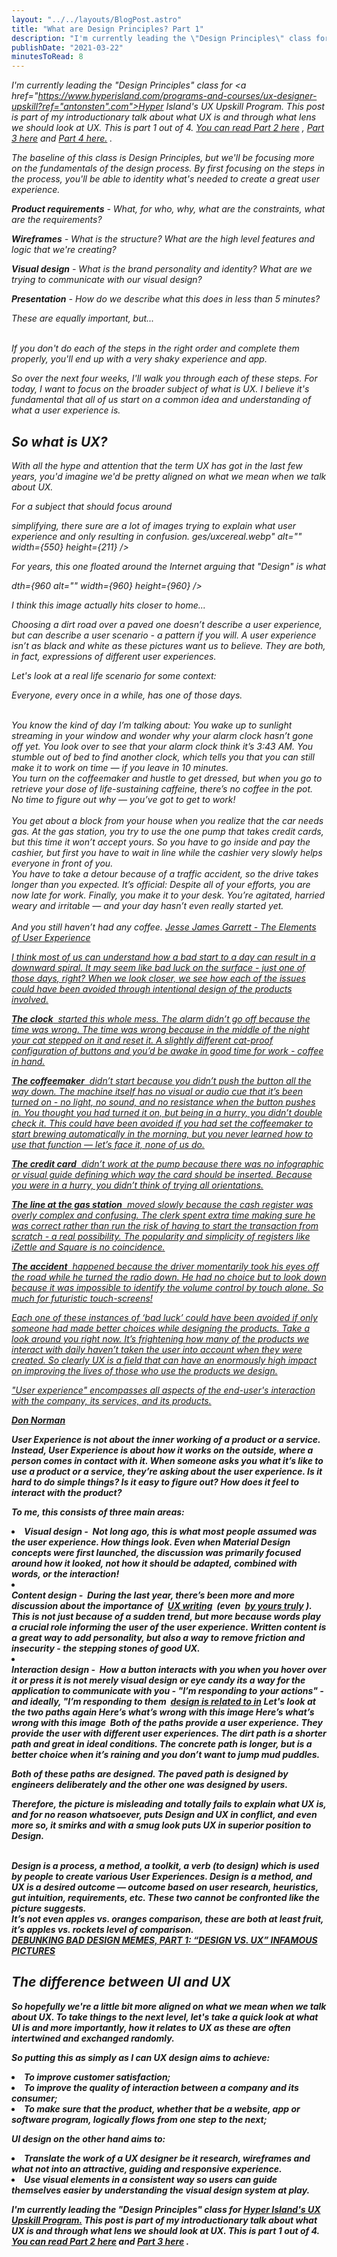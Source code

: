 ```yaml
---
layout: "../../layouts/BlogPost.astro"
title: "What are Design Principles? Part 1"
description: "I'm currently leading the \"Design Principles\" class for Hyper Island's UX Upskill Program. This post is part of my introductionary talk about what UX is and through what lens we should look at UX. This is part 1 out of 4. You can read Part 2 here, Part 3 here and Part 4 here..\n\n\nThe baseline of this class is Design Principles, but we'll be focusing more on the fundamentals of the design process. By first focusing on the steps in the process, you'll be able to identity what's needed to create a g"
publishDate: "2021-03-22"
minutesToRead: 8
---
```


<em>I'm currently leading the "Design Principles" class for 
<a href="https://www.hyperisland.com/programs-and-courses/ux-designer-upskill?ref="antonsten".com">Hyper Island's UX Upskill Program.</a>
 This post is part of my introductionary talk about what UX is and through what lens we should look at UX. This is part 1 out of 4. 
<a href="https://www.antonsten.com/design-principles-part2/">You can read Part 2 here</a>
 , 
<a href="https://www.antonsten.com/design-principles-part3/">Part 3 here</a>
 and 
<a href="https://www.antonsten.com/design-principles-part4/">Part 4 here.</a>
 . 
<p>The baseline of this class is Design Principles, but we'll be focusing more on the fundamentals of the design process. By first focusing on the steps in the process, you'll be able to identity what's needed to create a great user experience.</p>
<MDXImage src="/images/process1.webp" alt="ts needed to create a great user experience - Process" width={904} height={664} />
<strong>Product requirements</strong>
 - What, for who, why, what are the constraints, what are the requirements?</p>
<strong>Wireframes</strong>
 - What is the structure? What are the high level features and logic that we're creating?</p>
<strong>Visual design</strong>
 - What is the brand personality and identity? What are we trying to communicate with our visual design?</p>
<strong>Presentation</strong>
 - How do we describe what this does in less than 5 minutes?</p>
<p>These are equally important, but... </p>
<br> If you don't do each of the steps in the right order and complete them properly, you'll end up with a very shaky experience and app.</p>
<p>So over the next four weeks, I'll walk you through each of these steps. For today, I want to focus on the broader subject of what is UX. I believe it's fundamental that all of us start on a common idea and understanding of what a user experience is.</p>
<h2 id="so-what-is-ux">So what is UX?</h>
</h2>
<p>With all the hype and attention that the term UX has got in the last few years, you'd imagine we'd be pretty aligned on what we mean when we talk about UX.</p>
<p>For a subject that should focus around </p>
<em>simplifying,</em>
 there sure are a lot of images trying to explain what user experience and only resulting in confusion. 
<M<MDXImage src="/images/uxcereal.webp" alt="user experience and only resulting in confusion - Uxcereal" width={550} height={211} />ges/uxcereal.webp" alt="" width={550} height={211} />
<p>For years, this one floated around the Internet arguing that "Design" is what </p>
<MDXImage src="/images/uxpath.webp" alt="around the Internet arguing that Design is... - Uxpath" width={960} height={960} />dth={960</MDXImage>
<MDXImage src="/images/uxpath.webp" alt="s - Uxpath" width={960} height={960} /> alt="" width={960} height={960} />
</p>
<p>I think this image actually hits closer to home...</p>
<p>Choosing a dirt road over a paved one doesn’t describe a user experience, but can describe a user scenario - a pattern if you will. A user experience isn’t as black and white as these pictures want us to believe. They are both, in fact, expressions of different user experiences.</p>
<p>Let's look at a real life scenario for some context:</p>
<div class="blockquote">
</div>
<div>
<p>Everyone, every once in a while, has one of those days. </p>
<br> You know the kind of day I’m talking about: You wake up to sunlight streaming in your window and wonder why your alarm clock hasn’t gone off yet. You look over to see that your alarm clock think it’s 3:43 AM. You stumble out of bed to find another clock, which tells you that you can still make it to work on time — if you leave in 10 minutes. 
<br> You turn on the coffeemaker and hustle to get dressed, but when you go to retrieve your dose of life-sustaining caffeine, there’s no coffee in the pot. No time to figure out why — you’ve got to get to work! </br>
<br> You get about a block from your house when you realize that the car needs gas. At the gas station, you try to use the one pump that takes credit cards, but this time it won’t accept yours. So you have to go inside and pay the cashier, but first you have to wait in line while the cashier very slowly helps everyone in front of you. 
<br> You have to take a detour because of a traffic accident, so the drive takes longer than you expected. It’s official: Despite all of your efforts, you are now late for work. Finally, you make it to your desk. You’re agitated, harried weary and irritable — and your day hasn’t even really started yet. </br>
<br> And you still haven’t had any coffee. 
<strong>
</strong>
<a href="http://www.jjg.net/elements/?ref="antonsten".com">Jesse James Garrett - The Elements of User Experience </div>
<p>I think most of us can understand how a bad start to a day can result in a downward spiral. It may seem like bad luck on the surface - just one of those days, right? When we look closer, we see how each of the issues could have been avoided through intentional design of the products involved.</p>
<strong>The clock</strong>
 &nbsp;started this whole mess. The alarm didn’t go off because the time was wrong. The time was wrong because in the middle of the night your cat stepped on it and reset it. A slightly different cat-proof configuration of buttons and you’d be awake in good time for work - coffee in hand.</p>
<strong>The coffeemaker</strong>
 &nbsp;didn’t start because you didn’t push the button all the way down. The machine itself has no visual or audio cue that it’s been turned on - no light, no sound, and no resistance when the button pushes in. You thought you had turned it on, but being in a hurry, you didn’t double check it. This could have been avoided if you had set the coffeemaker to start brewing automatically in the morning, but you never learned how to use that function — let’s face it, none of us do.</p>
<strong>The credit card</strong>
 &nbsp;didn’t work at the pump because there was no infographic or visual guide defining which way the card should be inserted. Because you were in a hurry, you didn’t think of trying all orientations.</p>
<strong>The line at the gas station</strong>
 &nbsp;moved slowly because the cash register was overly complex and confusing. The clerk spent extra time making sure he was correct rather than run the risk of having to start the transaction from scratch - a real possibility. The popularity and simplicity of registers like iZettle and Square is no coincidence.</p>
<strong>The accident</strong>
 &nbsp;happened because the driver momentarily took his eyes off the road while he turned the radio down. He had no choice but to look down because it was impossible to identify the volume control by touch alone. So much for futuristic touch-screens!</p>
<p>Each one of these instances of ‘bad luck’ could have been avoided if only someone had made better choices while designing the products. Take a look around you right now. It’s frightening how many of the products we interact with daily haven’t taken the user into account when they were created. So clearly UX is a field that can have an enormously high impact on improving the lives of those who use the products we design.</p>
<div class="blockquote">
</div>
<div>
<p>"User experience" encompasses all aspects of the end-user's interaction with the company, its services, and its products. </p>
<strong>
<a href="https://www.nngroup.com/articles/definition-user-experience/?ref="antonsten".com">Don Norman </a>
</div>
<p>User Experience is not about the inner working of a product or a service. Instead, User Experience is about how it works on the outside, where a person comes in contact with it. When someone asks you what it’s like to use a product or a service, they’re asking about the user experience. Is it hard to do simple things? Is it easy to figure out? How does it feel to interact with the product?</p>
<p>To me, this consists of three main areas:</p>
<ol>
</ol>
<li>
<strong>Visual design -</stron>
</strong>
 &nbsp;Not long ago, this is what most people assumed was the user experience. How things look. Even when Material Design concepts were first launched, the discussion was primarily focused around how it looked, not how it should be adapted, combined with words, or the interaction!</li>
<li>
</li>
<strong>Content design -</strong>
 &nbsp;During the last year, there’s been more and more discussion about the importance of&nbsp; 
<a href="https://www.antonsten.com/uxwriter/">UX writing</a>
 &nbsp;(even&nbsp; 
<a href="https://www.antonsten.com/writing-ux/">by yours truly</a>
 ). This is not just because of a sudden trend, but more because words play a crucial role informing the user of the user experience. Written content is a great way to add personality, but also a way to remove friction and insecurity - the stepping stones of good UX.</li>
<li>
</li>
<strong>Interaction design -</strong>
 &nbsp;How a button interacts with you when you hover over it or press it is not merely visual design or eye candy its a way for the application to communicate with you - "I’m responding to your actions" - and ideally, "I’m responding to them&nbsp; 
<a href="https://www.antonste<MDXImage src="/images/uxpath.webp" alt="ponding to themnbspdesign is related to... - Uxpath">design is related to in</a>
</MDXImage>
<MDXImage src="/images/uxpath.webp" alt="ath - Uxpath">Let's look at the two paths again Here’s what’s wrong with this image</MDXImage>
</s - Uxpath" width={960} height 
<MDXImage src="/images/uxpath.webp" alt="ng with this image MDXImage srcimagesuxpath - Uxpath" width={960} height={960} />
</h2>
<MDXImage src="/images/uxpath.webp" alt="res - Uxpath" width={960} height={960} />
<strong>Here’s what’s wrong with this image</strong>
 &nbsp;Both of the paths provide a user experience. They provide the user with different user experiences. The dirt path is a shorter path and great in ideal conditions. The concrete path is longer, but is a better choice when it’s raining and you don’t want to jump mud puddles.</p>
<p>Both of these paths are designed. The paved path is designed by engineers deliberately and the other one was designed by users.</p>
<div class="blockquote">
</div>
<div>
<p>Therefore, the picture is misleading and totally fails to explain what UX is, and for no reason whatsoever, puts Design and UX in conflict, and even more so, it smirks and with a smug look puts UX in superior position to Design. </p>
<br> Design is a process, a method, a toolkit, a verb (to design) which is used by people to create various User Experiences. Design is a method, and UX is a desired outcome — outcome based on user research, heuristics, gut intuition, requirements, etc. These two cannot be confronted like the picture suggests. 
<br> It’s not even apples vs. oranges comparison, these are both at least fruit, it’s apples vs. rockets level of comparison. </br>
<strong>
<a href="https://medium.com/@gpeuc/debunking-bad-design-memes-part-1-design-vs-ux-infamous-pictures-d9b9d3baa728?ref="antonsten".com">DEBUNKING BAD DESIGN MEMES, PART 1: “DESIGN VS. UX” INFAMOUS PICTURES </a>
</div>
<h2 id="the-difference-between-ui-and-ux">The difference between UI and UX</h>
</h2>
<p>So hopefully we're a little bit more aligned on what we mean when we talk about UX. To take things to the next level, let's take a quick look at what UI is and more importantly, how it relates to UX as these are often intertwined and exchanged randomly.</p>
<p>So putting this as simply as I can UX design aims to achieve:</p>
<ul>
</ul>
<li>To improve customer satisfaction;</li>
<li>To improve the quality of interaction between a company and its consumer;</l>
</li>
<li>To make sure that the product, whether that be a website, app or software program, logically flows from one step to the next; </li>
<p>UI design on the other hand aims to:</p>
<ul>
</ul>
<li>Translate the work of a UX designer be it research, wireframes and what not into an attractive, guiding and responsive experience.</li>
<li>Use visual elements in a consistent way so users can guide themselves easier by understanding the visual design system at play. </li>
<p>
<em>I'm currently leading the "Design Principles" class for </em>
<a href="https://www.hyperisland.com/programs-and-courses/ux-designer-upskill?ref="antonsten".com">Hyper Island's UX Upskill Program.</a>
 This post is part of my introductionary talk about what UX is and through what lens we should look at UX. This is part 1 out of 4. 
<a href="https://www.antonsten.com/design-principles-part2/">You can read Part 2 here</a>
 and 
<a href="https://www.antonsten.com/design-principles-part3/">Part 3 here</a>
 .
